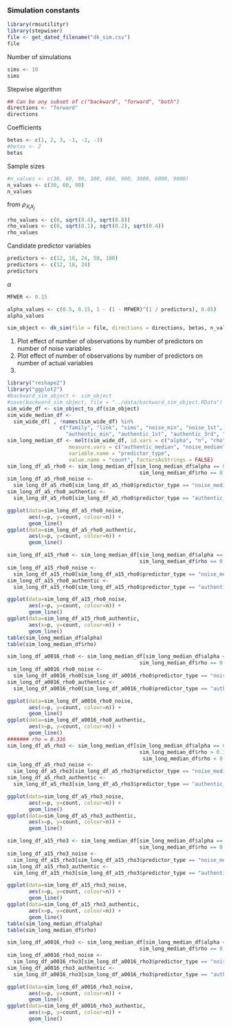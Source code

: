 ### Simulation constants

```r
library(rmsutilityr)
library(stepwiser)
file <- get_dated_filename("dk_sim.csv")
file

```

Number of simulations
```r
sims <- 10
sims
```

Stepwise algorithm
```r
## Can be any subset of c("backward", "forward", "both")
directions <- "forward"
directions
```

Coefficients
```r
betas <- c(1, 2, 3, -1, -2, -3)
#betas <- 2
betas

```

Sample sizes

```r
#n_values <- c(30, 60, 90, 300, 600, 900, 3000, 6000, 9000)
n_values <- c(30, 60, 90)
n_values

```

from $\rho_{X_{i}X_{j}}$

```r
rho_values <- c(0, sqrt(0.4), sqrt(0.8))
rho_values <- c(0, sqrt(0.1), sqrt(0.2), sqrt(0.4))
rho_values

```
Candidate predictor variables
```r
predictors <- c(12, 18, 24, 50, 100)
predictors <- c(12, 18, 24)
predictors

```

$\alpha$
```r
MFWER <- 0.15

alpha_values <- c(0.5, 0.15, 1 - (1 - MFWER)^(1 / predictors), 0.05)
alpha_values

```

```r
sim_object <- dk_sim(file = file, directions = directions, betas, n_values, alpha_values, rho_values, predictors, sims = sims, rnorm, 0, 0.2)

```

1.  Plot effect of number of observations by number of predictors on number of noise variables
2.  Plot effect of number of observations by number of predictors on number of actual variables
3.  
```r
library("reshape2")
library("ggplot2")
#backward_sim_object <- sim_object
#save(backward_sim_object, file = "../data/backward_sim_object.RData")
sim_wide_df <- sim_object_to_df(sim_object)
sim_wide_median_df <- 
  sim_wide_df[ , !names(sim_wide_df) %in% 
                 c("family", "link", "sims", "noise_min", "noise_1st", "noise_3rd", "noise_max",
                   "authentic_min", "authentic_1st", "authentic_3rd", "authentic_max")]
sim_long_median_df <- melt(sim_wide_df, id.vars = c("alpha", "n", "rho", "p"),
                    measure.vars = c("authentic_median", "noise_median"),
                    variable.name = "predictor_type",
                    value.name = "count", factorsAsStrings = FALSE)
sim_long_df_a5_rho0 <- sim_long_median_df[sim_long_median_df$alpha == 0.5 &
                                           sim_long_median_df$rho == 0, ]
sim_long_df_a5_rho0_noise <- 
  sim_long_df_a5_rho0[sim_long_df_a5_rho0$predictor_type == "noise_median", ]
sim_long_df_a5_rho0_authentic <- 
  sim_long_df_a5_rho0[sim_long_df_a5_rho0$predictor_type == "authentic_median", ]

ggplot(data=sim_long_df_a5_rho0_noise,
       aes(x=p, y=count, colour=n)) +
       geom_line()
ggplot(data=sim_long_df_a5_rho0_authentic,
       aes(x=p, y=count, colour=n)) +
       geom_line()

sim_long_df_a15_rho0 <- sim_long_median_df[sim_long_median_df$alpha == 0.15 &
                                           sim_long_median_df$rho == 0, ]
sim_long_df_a15_rho0_noise <- 
  sim_long_df_a15_rho0[sim_long_df_a15_rho0$predictor_type == "noise_median", ]
sim_long_df_a15_rho0_authentic <- 
  sim_long_df_a15_rho0[sim_long_df_a15_rho0$predictor_type == "authentic_median", ]

ggplot(data=sim_long_df_a15_rho0_noise,
       aes(x=p, y=count, colour=n)) +
       geom_line()
ggplot(data=sim_long_df_a15_rho0_authentic,
       aes(x=p, y=count, colour=n)) +
       geom_line()
table(sim_long_median_df$alpha)
table(sim_long_median_df$rho)

sim_long_df_a0016_rho0 <- sim_long_median_df[sim_long_median_df$alpha < 0.0017 &
                                           sim_long_median_df$rho == 0, ]
sim_long_df_a0016_rho0_noise <- 
  sim_long_df_a0016_rho0[sim_long_df_a0016_rho0$predictor_type == "noise_median", ]
sim_long_df_a0016_rho0_authentic <- 
  sim_long_df_a0016_rho0[sim_long_df_a0016_rho0$predictor_type == "authentic_median", ]

ggplot(data=sim_long_df_a0016_rho0_noise,
       aes(x=p, y=count, colour=n)) +
       geom_line()
ggplot(data=sim_long_df_a0016_rho0_authentic,
       aes(x=p, y=count, colour=n)) +
       geom_line()
####### rho = 0.316
sim_long_df_a5_rho3 <- sim_long_median_df[sim_long_median_df$alpha == 0.5 &
                                           sim_long_median_df$rho > 0.3 &
                                            sim_long_median_df$rho < 0.4, ]
sim_long_df_a5_rho3_noise <- 
  sim_long_df_a5_rho3[sim_long_df_a5_rho3$predictor_type == "noise_median", ]
sim_long_df_a5_rho3_authentic <- 
  sim_long_df_a5_rho3[sim_long_df_a5_rho3$predictor_type == "authentic_median", ]

ggplot(data=sim_long_df_a5_rho3_noise,
       aes(x=p, y=count, colour=n)) +
       geom_line()
ggplot(data=sim_long_df_a5_rho3_authentic,
       aes(x=p, y=count, colour=n)) +
       geom_line()

sim_long_df_a15_rho3 <- sim_long_median_df[sim_long_median_df$alpha == 0.15 &
                                           sim_long_median_df$rho == 0, ]
sim_long_df_a15_rho3_noise <- 
  sim_long_df_a15_rho3[sim_long_df_a15_rho3$predictor_type == "noise_median", ]
sim_long_df_a15_rho3_authentic <- 
  sim_long_df_a15_rho3[sim_long_df_a15_rho3$predictor_type == "authentic_median", ]

ggplot(data=sim_long_df_a15_rho3_noise,
       aes(x=p, y=count, colour=n)) +
       geom_line()
ggplot(data=sim_long_df_a15_rho3_authentic,
       aes(x=p, y=count, colour=n)) +
       geom_line()
table(sim_long_median_df$alpha)
table(sim_long_median_df$rho)

sim_long_df_a0016_rho3 <- sim_long_median_df[sim_long_median_df$alpha < 0.0017 &
                                           sim_long_median_df$rho == 0, ]
sim_long_df_a0016_rho3_noise <- 
  sim_long_df_a0016_rho3[sim_long_df_a0016_rho3$predictor_type == "noise_median", ]
sim_long_df_a0016_rho3_authentic <- 
  sim_long_df_a0016_rho3[sim_long_df_a0016_rho3$predictor_type == "authentic_median", ]

ggplot(data=sim_long_df_a0016_rho3_noise,
       aes(x=p, y=count, colour=n)) +
       geom_line()
ggplot(data=sim_long_df_a0016_rho3_authentic,
       aes(x=p, y=count, colour=n)) +
       geom_line()


```
